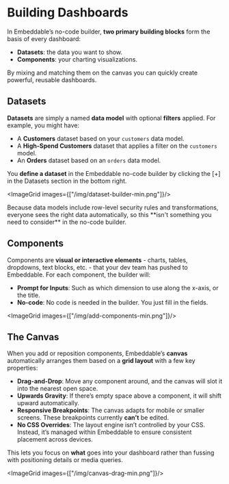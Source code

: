 
# Building Dashboards

<LinkCard
   title="Follow a walkthough to create your first dashboard"
   href="/getting-started/first-embeddable"
   arrow
/>


In Embeddable’s no-code builder, **two primary building blocks** form the basis of every dashboard: 
- **Datasets**: the data you want to show. 
- **Components**: your charting visualizations.   

By mixing and matching them on the canvas you can quickly create powerful, reusable dashboards.

## Datasets

**Datasets** are simply a named **data model** with optional **filters** applied. For example, you might have:
- A **Customers** dataset based on your `customers` data model.
- A **High-Spend Customers** dataset that applies a filter on the `customers` model.
- An **Orders** dataset based on an `orders` data model. 

You **define a dataset** in the Embeddable no-code builder by clicking the [+] in the Datasets section in the bottom right.

<ImageGrid images={["/img/dataset-builder-min.png"]}/>

<Callout emoji="💡">
  Because data models include row-level security rules and transformations, everyone sees the right data automatically, so this **isn't something you need to consider** in the no-code builder. 
</Callout>

## Components

Components are **visual or interactive elements** - charts, tables, dropdowns, text blocks, etc. - that your dev team has pushed to Embeddable. For each component, the builder will:

- **Prompt for Inputs**: Such as which dimension to use along the x-axis, or the title.
- **No-code**: No code is needed in the builder. You just fill in the fields.

<ImageGrid images={["/img/add-components-min.png"]}/>

## The Canvas

When you add or reposition components, Embeddable’s **canvas** automatically arranges them based on a **grid layout** with a few key properties:

- **Drag-and-Drop**: Move any component around, and the canvas will slot it into the nearest open space.
- **Upwards Gravity**: If there’s empty space above a component, it will shift upward automatically.
- **Responsive Breakpoints**: The canvas adapts for mobile or smaller screens. These breakpoints currently **can’t** be edited. 
- **No CSS Overrides**: The layout engine isn’t controlled by your CSS. Instead, it’s managed within Embeddable to ensure consistent placement across devices.

This lets you focus on **what** goes into your dashboard rather than fussing with positioning details or media queries.

<ImageGrid images={["/img/canvas-drag-min.png"]}/>


